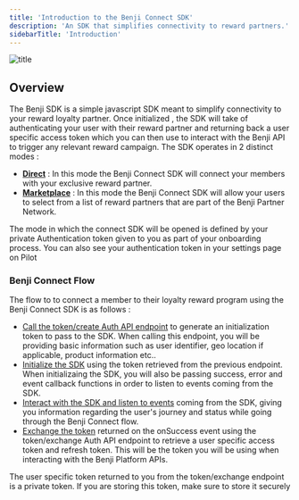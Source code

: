 ```yaml
---
title: 'Introduction to the Benji Connect SDK'
description: 'An SDK that simplifies connectivity to reward partners.'
sidebarTitle: 'Introduction'
---
```


![title](/images/connect/connect_flow.png)

## Overview

The Benji SDK is a simple javascript SDK meant to simplify connectivity to your reward loyalty partner. Once initialized , the SDK will take of authenticating your user with their reward partner and returning back a user specific access token which you can then use to interact with the Benji API to trigger any relevant reward campaign.
The SDK operates in 2 distinct modes : 
- [**Direct**](/pilot/concepts) : In this mode the Benji Connect SDK will connect your members with your exclusive reward partner.
- [**Marketplace**](/pilot/concepts) : In this mode the Benji Connect SDK will allow your users to select from a list of reward partners that are part of the Benji Partner Network.

<Tip>The mode in which the connect SDK will be opened is defined by your private Authentication token given to you as part of your onboarding process. You can also see your authentication token in your settings page on Pilot</Tip>


### Benji Connect Flow

The flow to to connect a member to their loyalty reward program using the Benji Connect SDK is as follows : 
- [Call the token/create Auth API endpoint](/connect/create_token) to generate an initialization token to pass to the SDK. When calling this endpoint, you will be providing basic information such as user identifier, geo location if applicable, product information etc..
- [Initialize the SDK](/connect/initialization) using the token retrieved from the previous endpoint. When initializaing the SDK, you will also be passing success, error and event callback functions in order to listen to events coming from the SDK.
- [Interact with the SDK and listen to events](/connect/methods) coming from the SDK, giving you information regarding the user's journey and status while going through the Benji Connect flow.
- [Exchange the token](/connect/exchange_token) returned on the onSuccess event using the token/exchange Auth API endpoint to retrieve a user specific access token and refresh token. This will be the token you will be using when interacting with the Benji Platform APIs.

<Warning>The user specific token returned to you from the token/exchange endpoint is a private token. If you are storing this token, make sure to store it securely</Warning>


